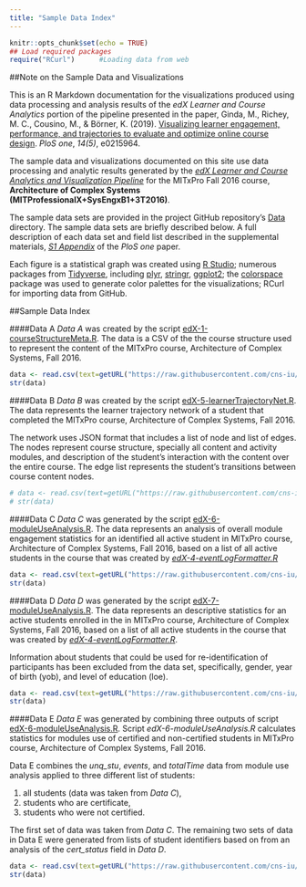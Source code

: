 ```yaml
---
title: "Sample Data Index"
---
```

```r
knitr::opts_chunk$set(echo = TRUE)
## Load required packages
require("RCurl")      #Loading data from web
```
##Note on the Sample Data and Visualizations

This is an R Markdown documentation for the visualizations produced using data processing and analysis results of the *edX Learner and Course Analytics* portion of the pipeline presented in the paper, Ginda, M., Richey, M. C., Cousino, M., & Börner, K. (2019). [Visualizing learner engagement, performance, and trajectories to evaluate and optimize online course design](https://journals.plos.org/plosone/article?id=10.1371/journal.pone.0215964). *PloS one*, *14(5)*, e0215964.

The sample data and visualizations documented on this site use data processing and analytic results generated by the *[edX Learner and Course Analytics and Visualization Pipeline](https://github.com/cns-iu/edx-learnertrajectorynetpipeline)* for the MITxPro Fall 2016 course, **Architecture of Complex Systems (MITProfessionalX+SysEngxB1+3T2016)**.

The sample data sets are provided in the project GitHub repository's [Data](https://github.com/cns-iu/edx-learnertrajectorynetpipeline/tree/master/data) directory. The sample data sets are briefly described below. A full description of each data set and field list described in the supplemental materials, *[S1 Appendix](https://doi.org/10.1371/journal.pone.0215964.s002)* of the *PloS one* paper.

Each figure is a statistical graph was created using [R Studio](https://www.rstudio.com/); numerous packages from [Tidyverse](https://www.tidyverse.org/), including  [plyr](https://github.com/hadley/plyr), [stringr](https://stringr.tidyverse.org/), [ggplot2](https://ggplot2.tidyverse.org/); the [colorspace](colorspace.r-forge.r-project.org) package was used to generate color palettes for the visualizations; RCurl for importing data from GitHub.

##Sample Data Index

####Data A
*Data A* was created by the script  [edX-1-courseStructureMeta.R](https://github.com/cns-iu/edx-learnertrajectorynetpipeline/blob/master/edX-1-courseStructureMeta.R). The data is a CSV of the the course structure used to represent the content of the MITxPro course, Architecture of Complex Systems, Fall 2016.

```r
data <- read.csv(text=getURL("https://raw.githubusercontent.com/cns-iu/edx-learnertrajectorynetpipeline/master/data/dataA.csv", ssl.verifypeer = FALSE), header=T)
str(data)
```

####Data B
*Data B* was created by the script  [edX-5-learnerTrajectoryNet.R](https://github.com/cns-iu/edx-learnertrajectorynetpipeline/blob/master/edX-5-learnerTrajectoryNet.R). The data represents the learner trajectory network of a student that completed the MITxPro course, Architecture of Complex Systems, Fall 2016. 

The network uses JSON format that includes a list of node and list of edges. The nodes represent course structure, specially all content and activity modules, and description of the student's interaction with the content over the entire course. The edge list represents the student's transitions between course content nodes.

```r
# data <- read.csv(text=getURL("https://raw.githubusercontent.com/cns-iu/edx-learnertrajectorynetpipeline/master/data/dataB.json", ssl.verifypeer = FALSE), header=T)
# str(data)
```

####Data C
*Data C* was generated by the script [edX-6-moduleUseAnalysis.R](https://github.com/cns-iu/edx-learnertrajectorynetpipeline/blob/master/edX-6-moduleUseAnalysis.R). The data represents an analysis of overall module engagement statistics for an identified all active student  in MITxPro course, Architecture of Complex Systems, Fall 2016, based on a list of all active students in the course that was created by *[edX-4-eventLogFormatter.R](https://github.com/cns-iu/edx-learnertrajectorynetpipeline/blob/master/edX-4-eventLogFormatter.R)*

```r
data <- read.csv(text=getURL("https://raw.githubusercontent.com/cns-iu/edx-learnertrajectorynetpipeline/master/data/dataC.csv",ssl.verifypeer = FALSE), header=T)
str(data)
```

####Data D
*Data D* was generated by the script [edX-7-moduleUseAnalysis.R](https://github.com/cns-iu/edx-learnertrajectorynetpipeline/blob/master/edX-7-studentFeatureExtraction.R). The data represents an descriptive statistics for an active students enrolled in the in MITxPro course, Architecture of Complex Systems, Fall 2016, based on a list of all active students in the course that was created by *[edX-4-eventLogFormatter.R](https://github.com/cns-iu/edx-learnertrajectorynetpipeline/blob/master/edX-4-eventLogFormatter.R)*. 

Information about students that could be used for re-identification of participants has been excluded from the data set, specifically, gender, year of birth (yob), and level of education (loe).

```r
data <- read.csv(text=getURL("https://raw.githubusercontent.com/cns-iu/edx-learnertrajectorynetpipeline/master/data/dataD.csv",ssl.verifypeer = FALSE), header=T)
str(data)
```

####Data E
*Data E* was generated by combining three outputs of script [edX-6-moduleUseAnalysis.R](https://github.com/cns-iu/edx-learnertrajectorynetpipeline/blob/master/edX-6-moduleUseAnalysis.R). Script *edX-6-moduleUseAnalysis.R* calculates statistics for modules use of certified and non-certified students in MITxPro course, Architecture of Complex Systems, Fall 2016.

Data E combines the *unq_stu*, *events*, and *totalTime* data from module use analysis applied to three different list of students: 

1. all students (data was taken from *Data C*), 
2. students who are certificate, 
3. students who were not certified.

The first set of data was taken from *Data C*. The remaining two sets of data in Data E were generated from lists of student identifiers based on from an analysis of the *cert_status* field in *Data D*.

```r
data <- read.csv(text=getURL("https://raw.githubusercontent.com/cns-iu/edx-learnertrajectorynetpipeline/master/data/dataE.csv",ssl.verifypeer = FALSE), header=T)
str(data)
```

